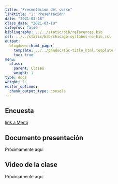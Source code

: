 ```yaml
---
title: "Presentación del curso"
linktitle: "1: Presentación"
date: "2021-03-18"
class_date: "2021-03-18"
citeproc: false
bibliography: ../../static/bib/references.bib
csl: ../../static/bib/chicago-syllabus-no-bib.csl
output:
  blogdown::html_page:
    template: ../../pandoc/toc-title_html.template
    toc: true
menu:
  class:
    parent: Clases
    weight: 1
type: docs
weight: 1
editor_options:
  chunk_output_type: console
---
```


## Encuesta

[link a Menti](https://www.mentimeter.com/s/2f6f2dd610eaf88ebd0d79979a081a8a/9063b292a908)

## Documento presentación

Próximamente aquí
<!---
<iframe src=/slides/01-intro/01_multiva_intro.html height="550" width=100% allowfullscreen="true">
</iframe>
--->

## Video de la clase
Próximamente aquí

<!---
<span class="sidenote">  </span>

<div style="width: 100%; height: 600px; overflow: hidden;">
<video  style="width: 100%;" controls>
<source src="https://www.dropbox.com/s/2fm63cyfhsrbmjb/01-intro.webm?raw=1" type="video/mp4">
</video>
</div>
--->
